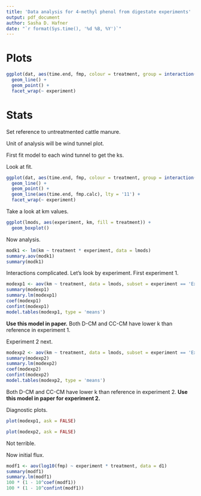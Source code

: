 ```yaml
---
title: 'Data analysis for 4-methyl phenol from digestate experiments'
output: pdf_document
author: Sasha D. Hafner
date: "`r format(Sys.time(), '%d %B, %Y')`"
---
```


# Plots

```r
ggplot(dat, aes(time.end, fmp, colour = treatment, group = interaction(tunnel, treatment))) +
  geom_line() +
  geom_point() +
  facet_wrap(~ experiment)
```

# Stats

Set reference to untreatmented cattle manure.

Unit of analysis will be wind tunnel plot.

First fit model to each wind tunnel to get the ks.

Look at fit.

```r
ggplot(dat, aes(time.end, fmp, colour = treatment, group = interaction(tunnel, treatment))) +
  geom_line() +
  geom_point() +
  geom_line(aes(time.end, fmp.calc), lty = '11') +
  facet_wrap(~ experiment)
```

Take a look at km values.

```r
ggplot(lmods, aes(experiment, km, fill = treatment)) +
  geom_boxplot()
```

Now analysis.

```r
modk1 <- lm(km ~ treatment * experiment, data = lmods)
summary.aov(modk1)
summary(modk1)
```

Interactions complicated.
Let's look by experiment.
First experiment 1.

```r
modexp1 <- aov(km ~ treatment, data = lmods, subset = experiment == 'Experiment 1')
summary(modexp1)
summary.lm(modexp1)
coef(modexp1)
confint(modexp1)
model.tables(modexp1, type = 'means')
```

**Use this model in paper.**
Both D-CM and CC-CM have lower k than reference in experiment 1.

Experiment 2 next.

```r
modexp2 <- aov(km ~ treatment, data = lmods, subset = experiment == 'Experiment 2')
summary(modexp2)
summary.lm(modexp2)
coef(modexp2)
confint(modexp2)
model.tables(modexp2, type = 'means')
```

Both D-CM and CC-CM have lower k than reference in experiment 2.
**Use this model in paper for experiment 2.**

Diagnostic plots.

```r
plot(modexp1, ask = FALSE)
```

```r
plot(modexp2, ask = FALSE)
```

Not terrible.

Now initial flux.

```r
modf1 <- aov(log10(fmp) ~ experiment * treatment, data = d1)
summary(modf1)
summary.lm(modf1)
100 * (1 - 10^coef(modf1))
100 * (1 - 10^confint(modf1))
```
